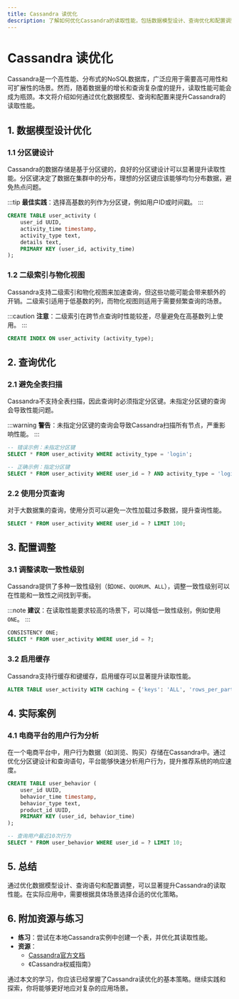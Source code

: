 ```yaml
---
title: Cassandra 读优化
description: 了解如何优化Cassandra的读取性能，包括数据模型设计、查询优化和配置调整等关键策略。
---
```


# Cassandra 读优化

Cassandra是一个高性能、分布式的NoSQL数据库，广泛应用于需要高可用性和可扩展性的场景。然而，随着数据量的增长和查询复杂度的提升，读取性能可能会成为瓶颈。本文将介绍如何通过优化数据模型、查询和配置来提升Cassandra的读取性能。

## 1. 数据模型设计优化

### 1.1 分区键设计

Cassandra的数据存储是基于分区键的，良好的分区键设计可以显著提升读取性能。分区键决定了数据在集群中的分布，理想的分区键应该能够均匀分布数据，避免热点问题。

:::tip
**最佳实践**：选择高基数的列作为分区键，例如用户ID或时间戳。
:::

```sql
CREATE TABLE user_activity (
    user_id UUID,
    activity_time timestamp,
    activity_type text,
    details text,
    PRIMARY KEY (user_id, activity_time)
);
```

### 1.2 二级索引与物化视图

Cassandra支持二级索引和物化视图来加速查询，但这些功能可能会带来额外的开销。二级索引适用于低基数的列，而物化视图则适用于需要频繁查询的场景。

:::caution
**注意**：二级索引在跨节点查询时性能较差，尽量避免在高基数列上使用。
:::

```sql
CREATE INDEX ON user_activity (activity_type);
```

## 2. 查询优化

### 2.1 避免全表扫描

Cassandra不支持全表扫描，因此查询时必须指定分区键。未指定分区键的查询会导致性能问题。

:::warning
**警告**：未指定分区键的查询会导致Cassandra扫描所有节点，严重影响性能。
:::

```sql
-- 错误示例：未指定分区键
SELECT * FROM user_activity WHERE activity_type = 'login';

-- 正确示例：指定分区键
SELECT * FROM user_activity WHERE user_id = ? AND activity_type = 'login';
```

### 2.2 使用分页查询

对于大数据集的查询，使用分页可以避免一次性加载过多数据，提升查询性能。

```sql
SELECT * FROM user_activity WHERE user_id = ? LIMIT 100;
```

## 3. 配置调整

### 3.1 调整读取一致性级别

Cassandra提供了多种一致性级别（如`ONE`、`QUORUM`、`ALL`），调整一致性级别可以在性能和一致性之间找到平衡。

:::note
**建议**：在读取性能要求较高的场景下，可以降低一致性级别，例如使用`ONE`。
:::

```sql
CONSISTENCY ONE;
SELECT * FROM user_activity WHERE user_id = ?;
```

### 3.2 启用缓存

Cassandra支持行缓存和键缓存，启用缓存可以显著提升读取性能。

```sql
ALTER TABLE user_activity WITH caching = {'keys': 'ALL', 'rows_per_partition': '10'};
```

## 4. 实际案例

### 4.1 电商平台的用户行为分析

在一个电商平台中，用户行为数据（如浏览、购买）存储在Cassandra中。通过优化分区键设计和查询语句，平台能够快速分析用户行为，提升推荐系统的响应速度。

```sql
CREATE TABLE user_behavior (
    user_id UUID,
    behavior_time timestamp,
    behavior_type text,
    product_id UUID,
    PRIMARY KEY (user_id, behavior_time)
);

-- 查询用户最近10次行为
SELECT * FROM user_behavior WHERE user_id = ? LIMIT 10;
```

## 5. 总结

通过优化数据模型设计、查询语句和配置调整，可以显著提升Cassandra的读取性能。在实际应用中，需要根据具体场景选择合适的优化策略。

## 6. 附加资源与练习

- **练习**：尝试在本地Cassandra实例中创建一个表，并优化其读取性能。
- **资源**：
  - [Cassandra官方文档](https://cassandra.apache.org/doc/latest/)
  - 《Cassandra权威指南》

通过本文的学习，你应该已经掌握了Cassandra读优化的基本策略。继续实践和探索，你将能够更好地应对复杂的应用场景。